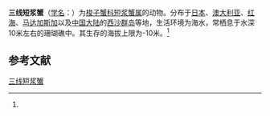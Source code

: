 {{Speciesbox
| name = 三线短浆蟹
| status = 
| status_system = 
| image = 
| genus = Thalamita
| species = demani
| authority = (Nobili, 1905)<ref name='id11684'>{{cite web| url =http://www.bioinfo.cn/db05/BjdwSpecies.php?action=view&id=11684| title =三线短浆蟹| work =《中国动物物种编目数据库》| publisher =中国科学院微生物研究所| author =中国科学院动物研究所| accessdate =2009-04-28| deadurl =yes| archiveurl =https://web.archive.org/web/20160305095043/http://www.bioinfo.cn/db05/BjdwSpecies.php?action=view&id=11684| archivedate =2016-03-05}}</ref>
}}

'''三线短浆蟹'''（[[学名|学名]]：{{lang|la|''Thalamita demani''}}）为[[梭子蟹科|梭子蟹科]][[短浆蟹属|短浆蟹属]]的动物。分布于[[日本|日本]]、[[澳大利亚|澳大利亚]]、[[红海|红海]]、[[马达加斯加|马达加斯加]]以及[[中国大陆|中国大陆]]的[[西沙群岛|西沙群岛]]等地，生活环境为海水，常栖息于水深10米左右的珊瑚礁中。其生存的海拔上限为-10米。<ref name='id11684'/>

== 参考文献 ==
{{reflist}}

{{Wikispecies|Thalamita demani}}
{{Taxonbar|from=Q14476076}}

[[Category:短浆蟹属|三线短浆蟹]]


{{螃蟹小作品}}
